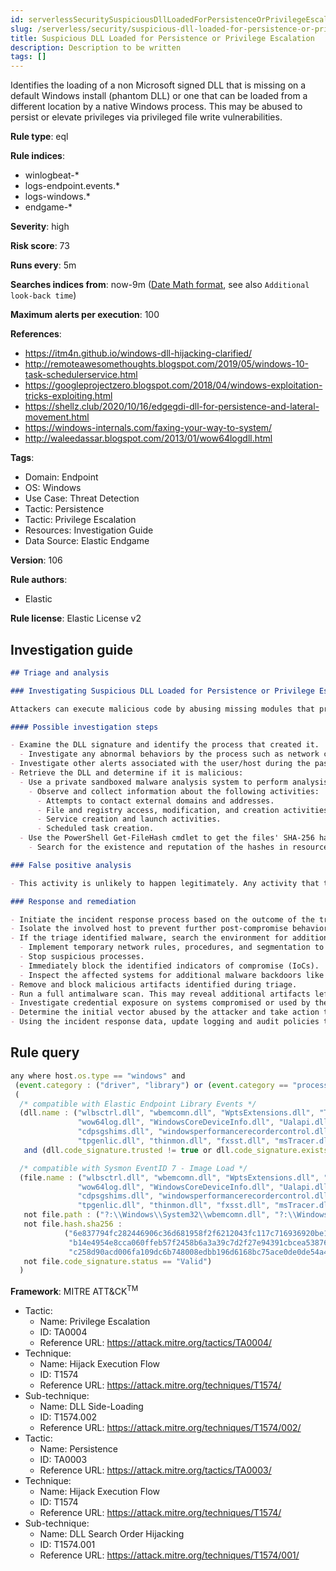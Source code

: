 ```yaml
---
id: serverlessSecuritySuspiciousDllLoadedForPersistenceOrPrivilegeEscalation
slug: /serverless/security/suspicious-dll-loaded-for-persistence-or-privilege-escalation
title: Suspicious DLL Loaded for Persistence or Privilege Escalation
description: Description to be written
tags: []
---
```


<div id="suspicious-dll-loaded-for-persistence-or-privilege-escalation"></div>

Identifies the loading of a non Microsoft signed DLL that is missing on a default Windows install (phantom DLL) or one that can be loaded from a different location by a native Windows process. This may be abused to persist or elevate privileges via privileged file write vulnerabilities.

**Rule type**: eql

**Rule indices**: 

* winlogbeat-*
* logs-endpoint.events.*
* logs-windows.*
* endgame-*

**Severity**: high

**Risk score**: 73

**Runs every**: 5m

**Searches indices from**: now-9m ([Date Math format](((ref))/common-options.html#date-math), see also <DocLink id="serverlessSecurityRulesUiCreate" section="set-the-rules-schedule">`Additional look-back time`</DocLink>)

**Maximum alerts per execution**: 100

**References**: 

* https://itm4n.github.io/windows-dll-hijacking-clarified/
* http://remoteawesomethoughts.blogspot.com/2019/05/windows-10-task-schedulerservice.html
* https://googleprojectzero.blogspot.com/2018/04/windows-exploitation-tricks-exploiting.html
* https://shellz.club/2020/10/16/edgegdi-dll-for-persistence-and-lateral-movement.html
* https://windows-internals.com/faxing-your-way-to-system/
* http://waleedassar.blogspot.com/2013/01/wow64logdll.html

**Tags**: 

* Domain: Endpoint
* OS: Windows
* Use Case: Threat Detection
* Tactic: Persistence
* Tactic: Privilege Escalation
* Resources: Investigation Guide
* Data Source: Elastic Endgame

**Version**: 106

**Rule authors**: 

* Elastic

**Rule license**: Elastic License v2

## Investigation guide

```markdown
## Triage and analysis

### Investigating Suspicious DLL Loaded for Persistence or Privilege Escalation

Attackers can execute malicious code by abusing missing modules that processes try to load, enabling them to escalate privileges or gain persistence. This rule identifies the loading of a non-Microsoft-signed DLL that is missing on a default Windows installation or one that can be loaded from a different location by a native Windows process.

#### Possible investigation steps

- Examine the DLL signature and identify the process that created it.
  - Investigate any abnormal behaviors by the process such as network connections, registry or file modifications, and any spawned child processes.
- Investigate other alerts associated with the user/host during the past 48 hours.
- Retrieve the DLL and determine if it is malicious:
  - Use a private sandboxed malware analysis system to perform analysis.
    - Observe and collect information about the following activities:
      - Attempts to contact external domains and addresses.
      - File and registry access, modification, and creation activities.
      - Service creation and launch activities.
      - Scheduled task creation.
  - Use the PowerShell Get-FileHash cmdlet to get the files' SHA-256 hash values.
    - Search for the existence and reputation of the hashes in resources like VirusTotal, Hybrid-Analysis, CISCO Talos, Any.run, etc.

### False positive analysis

- This activity is unlikely to happen legitimately. Any activity that triggered the alert and is not inherently malicious must be monitored by the security team.

### Response and remediation

- Initiate the incident response process based on the outcome of the triage.
- Isolate the involved host to prevent further post-compromise behavior.
- If the triage identified malware, search the environment for additional compromised hosts.
  - Implement temporary network rules, procedures, and segmentation to contain the malware.
  - Stop suspicious processes.
  - Immediately block the identified indicators of compromise (IoCs).
  - Inspect the affected systems for additional malware backdoors like reverse shells, reverse proxies, or droppers that attackers could use to reinfect the system.
- Remove and block malicious artifacts identified during triage.
- Run a full antimalware scan. This may reveal additional artifacts left in the system, persistence mechanisms, and malware components.
- Investigate credential exposure on systems compromised or used by the attacker to ensure all compromised accounts are identified. Reset passwords for these accounts and other potentially compromised credentials, such as email, business systems, and web services.
- Determine the initial vector abused by the attacker and take action to prevent reinfection through the same vector.
- Using the incident response data, update logging and audit policies to improve the mean time to detect (MTTD) and the mean time to respond (MTTR).
```

## Rule query

```js
any where host.os.type == "windows" and
 (event.category : ("driver", "library") or (event.category == "process" and event.action : "Image loaded*")) and
 (
  /* compatible with Elastic Endpoint Library Events */
  (dll.name : ("wlbsctrl.dll", "wbemcomn.dll", "WptsExtensions.dll", "Tsmsisrv.dll", "TSVIPSrv.dll", "Msfte.dll",
               "wow64log.dll", "WindowsCoreDeviceInfo.dll", "Ualapi.dll", "wlanhlp.dll", "phoneinfo.dll", "EdgeGdi.dll",
               "cdpsgshims.dll", "windowsperformancerecordercontrol.dll", "diagtrack_win.dll", "oci.dll", "TPPCOIPW32.dll", 
               "tpgenlic.dll", "thinmon.dll", "fxsst.dll", "msTracer.dll")
   and (dll.code_signature.trusted != true or dll.code_signature.exists != true)) or

  /* compatible with Sysmon EventID 7 - Image Load */
  (file.name : ("wlbsctrl.dll", "wbemcomn.dll", "WptsExtensions.dll", "Tsmsisrv.dll", "TSVIPSrv.dll", "Msfte.dll",
               "wow64log.dll", "WindowsCoreDeviceInfo.dll", "Ualapi.dll", "wlanhlp.dll", "phoneinfo.dll", "EdgeGdi.dll",
               "cdpsgshims.dll", "windowsperformancerecordercontrol.dll", "diagtrack_win.dll", "oci.dll", "TPPCOIPW32.dll", 
               "tpgenlic.dll", "thinmon.dll", "fxsst.dll", "msTracer.dll") and 
   not file.path : ("?:\\Windows\\System32\\wbemcomn.dll", "?:\\Windows\\SysWOW64\\wbemcomn.dll") and 
   not file.hash.sha256 : 
            ("6e837794fc282446906c36d681958f2f6212043fc117c716936920be166a700f", 
             "b14e4954e8cca060ffeb57f2458b6a3a39c7d2f27e94391cbcea5387652f21a4", 
             "c258d90acd006fa109dc6b748008edbb196d6168bc75ace0de0de54a4db46662") and 
   not file.code_signature.status == "Valid")
  )

```

**Framework**: MITRE ATT&CK<sup>TM</sup>

* Tactic:
    * Name: Privilege Escalation
    * ID: TA0004
    * Reference URL: https://attack.mitre.org/tactics/TA0004/
* Technique:
    * Name: Hijack Execution Flow
    * ID: T1574
    * Reference URL: https://attack.mitre.org/techniques/T1574/
* Sub-technique:
    * Name: DLL Side-Loading
    * ID: T1574.002
    * Reference URL: https://attack.mitre.org/techniques/T1574/002/
* Tactic:
    * Name: Persistence
    * ID: TA0003
    * Reference URL: https://attack.mitre.org/tactics/TA0003/
* Technique:
    * Name: Hijack Execution Flow
    * ID: T1574
    * Reference URL: https://attack.mitre.org/techniques/T1574/
* Sub-technique:
    * Name: DLL Search Order Hijacking
    * ID: T1574.001
    * Reference URL: https://attack.mitre.org/techniques/T1574/001/

